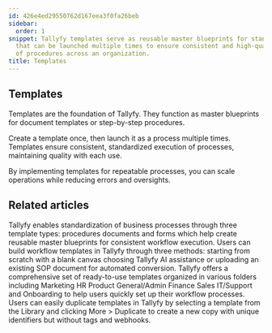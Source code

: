 ```yaml
---
id: 426e4ed29550762d167eea3f0fa26beb
sidebar:
  order: 1
snippet: Tallyfy templates serve as reusable master blueprints for standardized processes
  that can be launched multiple times to ensure consistent and high-quality execution
  of procedures across an organization.
title: Templates
---
```


## Templates

Templates are the foundation of Tallyfy. They function as master blueprints for document templates or step-by-step procedures.

Create a template once, then launch it as a process multiple times. Templates ensure consistent, standardized execution of processes, maintaining quality with each use.

By implementing templates for repeatable processes, you can scale operations while reducing errors and oversights.



<PageTree />


## Related articles
<CardGrid>
<LinkTitleCard header="<b>Pro > Essentials</b>" href="/products/pro/documenting/" > Tallyfy enables standardization of business processes through three template types: procedures documents and forms which help create reusable master blueprints for consistent workflow execution. </LinkTitleCard>
<LinkTitleCard header="<b>Templates > Create a template</b>" href="/products/pro/documenting/templates/create-template/" > Users can build workflow templates in Tallyfy through three methods: starting from scratch with a blank canvas choosing Tallyfy AI assistance or uploading an existing SOP document for automated conversion. </LinkTitleCard>
<LinkTitleCard header="<b>Templates > Sample Templates</b>" href="/products/pro/documenting/templates/how-can-i-access-tallyfys-sample-templates/" > Tallyfy offers a comprehensive set of ready-to-use templates organized in various folders including Marketing HR Product General/Admin Finance Sales IT/Support and Onboarding to help users quickly set up their workflow processes. </LinkTitleCard>
<LinkTitleCard header="<b>Templates > Duplicate a template</b>" href="/products/pro/documenting/templates/how-do-i-duplicate-a-template-on-tallyfy/" > Users can easily duplicate templates in Tallyfy by selecting a template from the Library and clicking More > Duplicate to create a new copy with unique identifiers but without tags and webhooks. </LinkTitleCard>
</CardGrid>